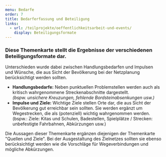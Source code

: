 ```yaml
---
menu: Bedarfe
order: 7
title: Bedarferfassung und Beteiligung
links:
  - url: /teilprojekte/oeffentlichkeitsarbeit-und-events/
    display: Beteiligungsformate
---
```


### Diese Themenkarte stellt die Ergebnisse der verschiedenen Beteiligungsformate dar.&#x20;

Unterschieden wurde dabei zwischen Handlungsbedarfen und Impulsen und Wünsche, die aus Sicht der Bevölkerung bei der Netzplanung berücksichtigt werden sollten.&#x20;

- **Handlungsbedarfe:** Neben punktuellen Problemstellen werden auch als kritisch wahrgenommene Streckenabschnitte dargestellt. \
  _(bspw. unsichere Kreuzungen, fehlende Bordsteinabsenkungen usw.)_
- **Impulse und Ziele:** Wichtige Ziele stellen Orte dar, die aus Sicht der Bevölkerung gut erreichbar sein sollten. Sie werden ergänzt um Wegestrecken, die als (potenziell) wichtig wahrgenommen werden.\
  (bspw.: Ziele: Kitas und Schulen, Badestellen, Spielplätze / Strecken: unbefestigte Fahrbahnen, Abkürzungen usw.)

Die Aussagen dieser Themenkarte ergänzen diejenigen der Themenkarte "Quellen und Ziele". Bei der Ausgestaltung des Zielnetzes sollten sie ebenso berücksichtigt werden wie die Vorschläge für Wegeverbindungen und mögliche Abkürzungen.
